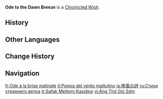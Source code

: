 {{Wish Series Infobox
|icon = Ode to the Dawn Breeze Tab Icon.png
|type = Chronicled Wishes
}}
'''Ode to the Dawn Breeze''' is a [[Chronicled Wish]].

==History==
{{Wish History Table}}

==Other Languages==
{{Other Languages
|en       = Ode to the Dawn Breeze
|zhs      = 晨风之诗
|zhs_rm   = Chénfēng zhī Shī
|zht      = 晨風之詩
|zht_rm   = Chénfēng zhī Shī
|zh_tl    = Ode of Dawn Breeze
|ja       = 暁風の詩
|ja_rm    = Gyoufuu no Shi{{Assumed}}
|ja_tl    = Ode of Dawn Breeze
|ko       = 아침 바람<->의 시
|ko_tl    = 
|es       = Balada de la brisa matinal
|es_tl    = Ballad to the Morning Breeze
|fr       = Ode à la brise matinale
|fr_tl    = Ode to the Morning Breeze
|ru       = Стихи утреннего ветра
|ru_tl    = Poem of the Morning Wind
|th       = บทกวีแห่งสายลมรุ่งอรุณ
|th_rm    = 
|th_tl    = 
|vi       = Áng Thơ Gió Sớm
|vi_tl    = 
|de       = Ballade der Morgenbrise
|de_tl    = Ballad of the Morning Breeze
|id       = Balada Angin Fajar
|id_tl    = Ballad of Dawn Breeze
|pt       = Poesia da Manhã
|pt_tl    = Morning Poetry
|tr       = Şafak Meltemi Kasidesi
|tr_tl    = 
|it       = Poesia del vento mattutino
|it_tl    = Poetry of the Morning Wind
}}

==Change History==
{{Change History|4.5}}

==Navigation==
{{Wish Navbox}}

[[fr:Ode à la brise matinale]]
[[it:Poesia del vento mattutino]]
[[ja:暁風の詩]]
[[ru:Стихи утреннего ветра]]
[[tr:Şafak Meltemi Kasidesi]]
[[vi:Áng Thơ Gió Sớm]]